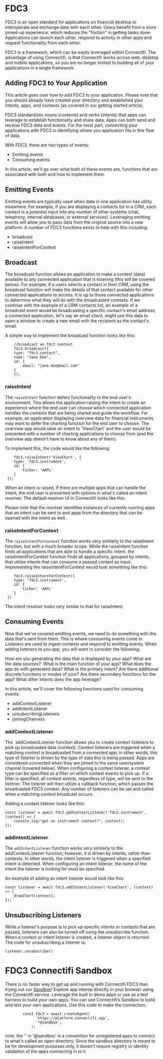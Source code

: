 # FDC3

FDC3 is an open standard for applications on financial desktop to interoperate and exchange data with each other. Users benefit from a more joined-up experience, which reduces the "friction" in getting tasks done. Applications can launch each other, respond to activity in other apps and request functionality from each other.

FDC3 is a framework, which can be easily leveraged within Connectifi. The advantage of using Connectifi, is that Connectifi works across web, desktop and mobile applications, so you are no longer limited to building all of your applications in a single framework.

## Adding FDC3 to Your Application

This article goes over how to add FDC3 to your application. Please note that you should already have created your directory and established your intents, apps, and contexts (as covered in our getting started article). 

FDC3 standardizes nouns (contexts) and verbs (intents) that apps can leverage to establish functionality and share data. Apps can both send and receive FDC3 data and events. For the most part, connecting your applications with FDC3 is identifying where you application fits in this flow of data. 

With FDC3, there are two types of events:

* Emitting events
* Consuming events

In this article, we'll go over what both of these events are, functions that are associated with both and how to implement them.

## Emitting Events

Emitting events are typically used when data in one application has utility elsewhere. For example, if you are displaying a contacts list in a CRM, each contact is a potential input into any number of other systems (chat, telephony, internal databases, or external services). Leveraging emitting events will allow you to pass data from the original source into a new platform. A number of FDC3 functions exists to help with this including:

* broadcast
* raiseIntent
* raiseIntentForContext

## Broadcast

The broadcast function allows an application to make a context (data) available to any connected application that is listening (this will be covered below). For example, if a users selects a contact in their CRM, using the broadcast function will make the details of that contact available for other connected applications to access. It is up to those connected applications to determine what they will do with the broadcasted contexts. If we continue with the example of a CRM contacts list, an example of a broadcast event would be broadcasting a specific contact's email address; a connected application, let's say an email client, might use this data to open a window to create a new email with the recipient as the contact's email.

A simple way to implement the broadcast function looks like this:

```
    //broadcast an fdc3 context
    fdc3.broadcast({
    type: "fdc3.contact",
    name: "Jane Doe",
    id: {
        email: "jane.doe@mail.com"
    }
    });
```

### raiseIntent

The `raiseIntent` function defers functionality to the end user's environment. This allows the application raising the intent to create an experience where the end user can choose which connected application handles the contexts that are being shared and guide the workflow. For example, an application displaying overview data for financial instruments may want to defer the charting function for the end user to choose. The overview app would raise an intent to 'ViewChart' and the user would be presented with a number of charting applications to choose from (and the overview app doesn't have to know about any of them).

To implement this, the code would like the following:

```
    fdc3.raiseIntent('ViewChart', {
    type: 'fdc3.instrument',
    id: {
        ticker: 'AAPL'
    }
 });
 ```

When an intent is raised, if there are multiple apps that can handle the intent, the end user is presented with options in what's called an intent resolver. The default resolver UI in Connectifi looks like this:


Please note that the resolver identifies instances of currently running apps that an intent can be sent to and apps from the directory that can be opened with the intent as well.

### raiseIntentForContext

The `raiseIntentForContext` function works very similarly to the raiseIntent function, but with a much broader scope. While the raiseIntent function finds all applications that are able to handle a specific intent, the raiseIntentForContext function finds all applications, grouped by intents, that utilize intents that can consume a passed context as input. Implementing the raiseIntentForContext would look something like this:

```
    fdc3.raiseIntentForContext({
    type: 'fdc3.instrument',
    id: {
        ticker: 'AAPL'
    }
 })
 ```


The intent resolver looks very similar to that for raiseIntent:

## Consuming Events

Now that we've covered emitting events, we need to do something with the data that's sent from them. This is where consuming events come in. Listeners are used to ingest contexts and respond to emitting events. When adding listeners to you app, you will want to consider the following:

How are you generating the data that is displayed by your app? What are the data sources? 
What is the main function of your app? What does the app do with generated data? What is the primary intent?
Are there additional discrete functions or modes of your? Are there secondary functions for the app? What other intents does the app leverage?

In this article, we'll cover the following functions used for consuming events:

* addContextListener
* addIntentListener
* unsubscribingListeners
* joiningChannels

### addContextListener

The `addContextListener function allows you to create context listeners to pick up broadcasted data (context). Context listeners are triggered when a matching context is broadcasted from a connected app; in other words, this type of listener is driven by the type of data this is being passed. Apps are considered connected when they are joined to the same user/system channel (covered below). When configuring a context listener, a context type can be specified as a filter on which context events to pick up. If a filter is specified, all context events, regardless of type, will be sent to the listener. The listener will then utilize a callback function, which passes the broadcasted FDC3 context. Any number of listeners can be set and called when a matching context broadcast occurs. 

Adding a context listener looks like this:

```
const listener = await fdc3.addContextListener('fdc3.instrument', (context) => {
    console.log("got an instrument context!", context);
});
```

### addIntentListener

The `addIntentListener` function works very similarly to the addContextListener function; however, it is driven by intents, rather than contexts. In other words, the intent listener is triggered when a specified intent is detected. When configuring an intent listener, the name of the intent the listener is looking for must be specified.

An example of adding an intent listener would look like this:

```
const listener = await fdc3.addIntentListener('ViewChart', (context) => {
    drawChart(context);
});
```

## Unsubscribing Listeners

While a listener's purpose is to pick up specific intents or contexts that are passed, listeners can also be turned off using the unsubscribe function. When a context or intent listener is created, a listener object is returned. The code for unsubscribing a listener is:

`listener.unsubscribe()`

# FDC3 Connectifi Sandbox

There is no faster way to get up and running with Connectifi FDC3 than trying out our [Sandbox](https://apps.connectifi-interop.com/sandbox)! Explore app interop directly in your browser using the Connectifi service. Leverage the built in demo apps or use as a test harness to build your own apps. You can use Connectifi’s Sandbox to build and test your own applications. Use this code to make the connection:

```
        const fdc3 = await createAgent(
              `https://platform.connectifi.app`,
              `*@sandbox`,
            );
```

note: the '' in '@sandbox' is a convention for unregistered apps to connect to what's called an open directory. Since the sandbox directory is meant to be for development purposes only, it doesn't require registry or identity validation of the apps connecting in to it.
